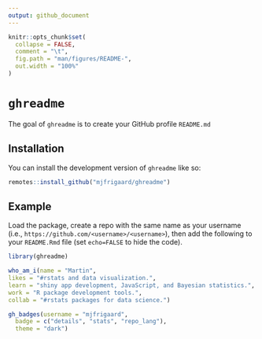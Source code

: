 ```yaml
---
output: github_document
---
```


<!-- README.md is generated from README.Rmd. Please edit that file -->

```r
knitr::opts_chunk$set(
  collapse = FALSE,
  comment = "\t",
  fig.path = "man/figures/README-",
  out.width = "100%"
)
```

# `ghreadme`


The goal of `ghreadme` is to create your GitHub profile `README.md`

## Installation

You can install the development version of `ghreadme` like so:

``` r
remotes::install_github("mjfrigaard/ghreadme")
```

## Example

Load the package, create a repo with the same name as your username (i.e., `https://github.com/<username>/<username>`), then add the following to your `README.Rmd` file (set `echo=FALSE` to hide the code).

```r
library(ghreadme)
```

```r
who_am_i(name = "Martin",
likes = "#rstats and data visualization.",
learn = "shiny app development, JavaScript, and Bayesian statistics.",
work = "R package development tools.",
collab = "#rstats packages for data science.")
```

```r
gh_badges(username = "mjfrigaard", 
  badge = c("details", "stats", "repo_lang"), 
  theme = "dark")
```



